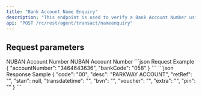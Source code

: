 ```yaml
---
title: "Bank Account Name Enquiry"
description: "This endpoint is used to verify a Bank Account Number using the CBN bank code."
api: "POST /rc/rest/agent/transact/nameenquiry"
---
```


## Request parameters

<ParamField body="accountNumber" type="string" required>
  NUBAN Account Number
</ParamField>

<ParamField body="bankCode" type="string" required>
  NUBAN Account Number
</ParamField>

<RequestExample>
```json Request Example
{
 "accountNumber": "3464643636",
 "bankCode": "058" 
}
```
</RequestExample>

<ResponseExample>
```json Response Sample
{
 "code": "00",
 "desc": "PARKWAY ACCOUNT",
 "retRef": "",
 "stan": null,
 "transdatetime": "",
 "bvn": "",
 "voucher": "",
 "extra": "",
 "pin": ""
}
```
</ResponseExample>

